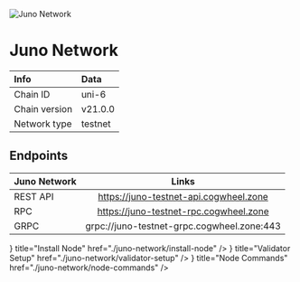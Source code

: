 
![Juno Network](/icons/junoIcon.png)

# Juno Network

| Info | Data |
| :------------      | :----------      |
| Chain ID           | uni-6       |
| Chain version      | v21.0.0  |
| Network type       | testnet   |

## Endpoints

| Juno Network       | Links                                |
| :------------      | :----------:                         |
| REST API           | https://juno-testnet-api.cogwheel.zone      |
| RPC                | https://juno-testnet-rpc.cogwheel.zone      |
| GRPC               | grpc://juno-testnet-grpc.cogwheel.zone:443  |

<Cards>
  <Card
    icon={<ChevronRightIcon />}
    title="Install Node"
    href="./juno-network/install-node"
  />
  <Card
    icon={<ChevronRightIcon />}
    title="Validator Setup"
    href="./juno-network/validator-setup"
  />
  <Card
    icon={<ChevronRightIcon />}
    title="Node Commands"
    href="./juno-network/node-commands"
  />
</Cards>
